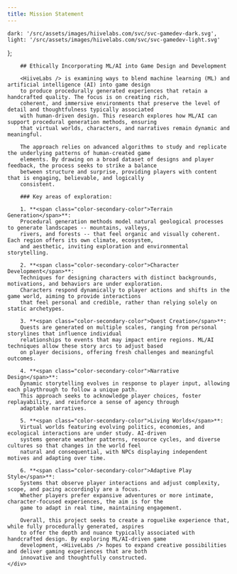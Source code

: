 ```yaml
---
title: Mission Statement
---
```


    dark: '/src/assets/images/hiivelabs.com/svc/svc-gamedev-dark.svg',
    light: '/src/assets/images/hiivelabs.com/svc/svc-gamedev-light.svg'
};

<BaseLayout title={frontmatter.title} current="/mission">
    <div class="mission">
        <div class="ml-auto mr-auto w-fit lg:w-full">
            <ThemedImage id="svc-gamedev-img" srcList={logoSrc}
                         class="float-none lg:float-start w-56 h-56 lg:w-72 lg:h-72 lg:pr-2"/>
        </div>

        ## Ethically Incorporating ML/AI into Game Design and Development

        <HiiveLabs /> is examining ways to blend machine learning (ML) and artificial intelligence (AI) into game design
        to produce procedurally generated experiences that retain a handcrafted quality. The focus is on creating rich,
        coherent, and immersive environments that preserve the level of detail and thoughtfulness typically associated
        with human-driven design. This research explores how ML/AI can support procedural generation methods, ensuring
        that virtual worlds, characters, and narratives remain dynamic and meaningful.

        The approach relies on advanced algorithms to study and replicate the underlying patterns of human-created game
        elements. By drawing on a broad dataset of designs and player feedback, the process seeks to strike a balance
        between structure and surprise, providing players with content that is engaging, believable, and logically
        consistent.

        ### Key areas of exploration:

        1. **<span class="color-secondary-color">Terrain Generation</span>**:
        Procedural generation methods model natural geological processes to generate landscapes -- mountains, valleys,
        rivers, and forests -- that feel organic and visually coherent. Each region offers its own climate, ecosystem,
        and aesthetic, inviting exploration and environmental storytelling.

        2. **<span class="color-secondary-color">Character Development</span>**:
        Techniques for designing characters with distinct backgrounds, motivations, and behaviors are under exploration.
        Characters respond dynamically to player actions and shifts in the game world, aiming to provide interactions
        that feel personal and credible, rather than relying solely on static archetypes.

        3. **<span class="color-secondary-color">Quest Creation</span>**:
        Quests are generated on multiple scales, ranging from personal storylines that influence individual
        relationships to events that may impact entire regions. ML/AI techniques allow these story arcs to adjust based
        on player decisions, offering fresh challenges and meaningful outcomes.

        4. **<span class="color-secondary-color">Narrative Design</span>**:
        Dynamic storytelling evolves in response to player input, allowing each playthrough to follow a unique path.
        This approach seeks to acknowledge player choices, foster replayability, and reinforce a sense of agency through
        adaptable narratives.

        5. **<span class="color-secondary-color">Living Worlds</span>**:
        Virtual worlds featuring evolving politics, economies, and ecological interactions are under study. AI-driven
        systems generate weather patterns, resource cycles, and diverse cultures so that changes in the world feel
        natural and consequential, with NPCs displaying independent motives and adapting over time.

        6. **<span class="color-secondary-color">Adaptive Play Style</span>**:
        Systems that observe player interactions and adjust complexity, scope, and pacing accordingly are a focus.
        Whether players prefer expansive adventures or more intimate, character-focused experiences, the aim is for the
        game to adapt in real time, maintaining engagement.

        Overall, this project seeks to create a roguelike experience that, while fully procedurally generated, aspires
        to offer the depth and nuance typically associated with handcrafted design. By exploring ML/AI-driven game
        development, <HiiveLabs /> hopes to expand creative possibilities and deliver gaming experiences that are both
        innovative and thoughtfully constructed.
    </div>
</BaseLayout>
